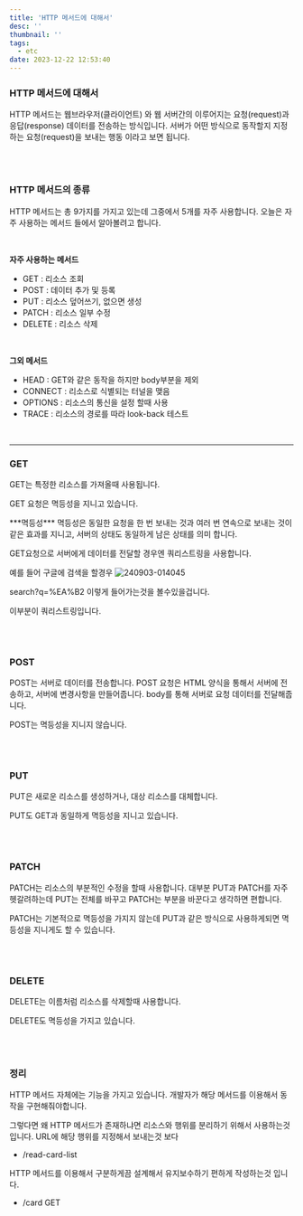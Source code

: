 ```yaml
---
title: 'HTTP 메서드에 대해서'
desc: ''
thumbnail: ''
tags:
  - etc
date: 2023-12-22 12:53:40
---
```


### HTTP 메서드에 대해서
HTTP 메서드는 웹브라우저(클라이언트) 와 웹 서버간의 이루어지는 요청(request)과 응답(response) 데이터를 전송하는 방식입니다.
서버가 어떤 방식으로 동작할지 지정하는 요청(request)을 보내는 행동 이라고 보면 됩니다.

<br/>
<br/>

### HTTP 메서드의 종류
HTTP 메서드는 총 9가지를 가지고 있는데 그중에서 5개를 자주 사용합니다.
오늘은 자주 사용하는 메서드 들에서 알아볼려고 합니다.

<br/>

**자주 사용하는 메서드**
- GET : 리소스 조회
- POST : 데이터 추가 및 등록
- PUT : 리소스 덮어쓰기, 없으면 생성
- PATCH : 리소스 일부 수정
- DELETE : 리소스 삭제

<br/>

**그외 메서드**
- HEAD : GET와 같은 동작을 하지만 body부분을 제외
- CONNECT : 리소스로 식별되는 터널을 맺음
- OPTIONS : 리소스의 통신을 설정 할때 사용
- TRACE : 리소스의 경로를 따라 look-back 테스트


<br/>
<hr/>

### GET
GET는 특정한 리소스를 가져올때 사용됩니다.

GET 요청은 멱등성을 지니고 있습니다.

<div style={{backgroundColor : "#fff", padding : 12, border : "1px solid #ddd", fontSize : 14}}>***멱등성***
멱등성은 동일한 요청을 한 번 보내는 것과 여러 번 연속으로 보내는 것이 같은 효과를 지니고, 서버의 상태도 동일하게 남은 상태를 의미 합니다.</div>

GET요청으로 서버에게 데이터를 전달할 경우엔 쿼리스트링을 사용합니다.

예를 들어 구글에 검색을 할경우
![240903-014045](/posts/http-methods/240903-014045.png)

search?q=%EA%B2
이렇게 들어가는것을 볼수있을겁니다.

이부분이 쿼리스트링입니다.

<br/>
<br/>

### POST
POST는 서버로 데이터를 전송합니다.
POST 요청은 HTML 양식을 통해서 서버에 전송하고, 서버에 변경사항을 만들어줍니다.
body를 통해 서버로 요청 데이터를 전달해줍니다.

POST는 멱등성을 지니지 않습니다.

<br/>
<br/>

### PUT
PUT은 새로운 리소스를 생성하거나, 대상 리소스를 대체합니다.

PUT도 GET과 동일하게 멱등성을 지니고 있습니다.


<br/>
<br/>

### PATCH
PATCH는 리소스의 부분적인 수정을 할때 사용합니다.
대부분 PUT과 PATCH를 자주 헷갈려하는데 PUT는 전체를 바꾸고 PATCH는 부분을 바꾼다고 생각하면 편합니다.

PATCH는 기본적으로 멱등성을 가지지 않는데 PUT과 같은 방식으로 사용하게되면 멱등성을 지니게도 할 수 있습니다.


<br/>
<br/>

### DELETE
DELETE는 이름처럼 리소스를 삭제할때 사용합니다.

DELETE도 멱등성을 가지고 있습니다.

<br/>
<br/>

### 정리
HTTP 메서드 자체에는 기능을 가지고 있습니다. 
개발자가 해당 메서드를 이용해서 동작을 구현해줘야합니다.

그렇다면 왜 HTTP 메서드가 존재하냐면 리소스와 행위를 분리하기 위해서 사용하는것 입니다.
URL에 해당 행위를 지정해서 보내는것 보다

- /read-card-list

HTTP 메서드를 이용해서 구분하게끔 설계해서 유지보수하기 편하게 작성하는것 입니다.

- /card GET